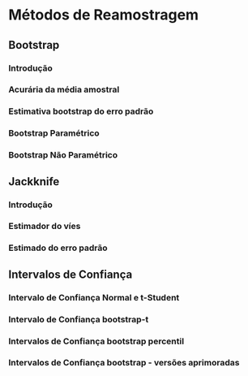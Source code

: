 # Métodos de Reamostragem

## Bootstrap

### Introdução


### Acurária da média amostral


### Estimativa bootstrap do erro padrão


### Bootstrap Paramétrico


### Bootstrap Não Paramétrico


## Jackknife

### Introdução

### Estimador do víes

### Estimado do erro padrão


## Intervalos de Confiança


### Intervalo de Confiança Normal e t-Student

### Intervalo de Confiança bootstrap-t

### Intervalos de Confiança bootstrap percentil

### Intervalos de Confiança bootstrap - versões aprimoradas


